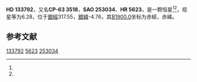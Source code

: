 {{Starbox begin
| name = HD 133792
}}
{{Starbox observe
| epoch = [[J2000.0|J2000.0]]
| constell = {{星座名待查}}<ref name=SIMBAD>{{cite web
 | url=http://simbad.u-strasbg.fr/simbad/sim-id?Ident=HR+5623
 | title =Pulsating variable Star
 | publisher=Centre de Données astronomiques de Strasbourg
 | work=SIMBAD
 | accessdate=2012-07-13}}</ref><ref name=DATA>{{cite web
 | url=http://vizier.u-strasbg.fr/viz-bin/VizieR-5?-out.add=.&-source=5050&-corr=PK=HR&-out.max=9999&HR=5623
 | title=VizieR Detailed Page
 | accessdate=2012-07-13
 | archive-date=2016-03-05
 | archive-url=https://web.archive.org/web/20160305201121/http://vizier.u-strasbg.fr/viz-bin/VizieR-5?-out.add=.&-source=5050&-corr=PK=HR&-out.max=9999&HR=5623
 | dead-url=no
 }}</ref>
| 星官 = 
| ra = {{RA|15|9|25.5}}<ref name=SIMBAD /><ref name=DATA />
| dec = {{DEC|-63|38|34}}<ref name=SIMBAD /><ref name=DATA />
| appmag_v = 6.28<ref name=SIMBAD /><ref name=DATA />
}}
{{Starbox character
| class = A0pSrCrEu<ref name=SIMBAD /><ref name=DATA />
| b-v = 0.06<ref name=SIMBAD /><ref name=DATA />
| u-b = <ref name=SIMBAD /><ref name=DATA />
| r-i = <ref name=SIMBAD /><ref name=DATA />
| variable = 
}}
{{Starbox astrometry
| radial_v = 
| prop_mo_ra = 12
| parallax = 
| p_error = 
}}
{{Starbox catalog
| names =CP-63 3518，[[SAO星表|SAO]] 253034，[[HD星表|HD]] 133792，[[HR星表|HR]] 5623}}
{{Starbox reference |Simbad=HR+5623}}
{{Starbox end}}

'''HD 133792'''，又名'''CP-63 3518'''，'''SAO 253034'''、'''HR 5623'''，是一颗恒星<ref name=SIMBAD /><ref name=DATA />，视星等为6.28，位于[[銀道座標系|銀經]]317.55，[[銀道座標系|銀緯]]-4.76，其[[B1900.0|B1900.0]]坐标为赤經{{RA|15|1|4.8}}，赤緯{{DEC|-63|-4.76|28}}。

== 参考文献 ==
{{reflist}}

{{star-stub}}

[[Category:HD和HDE天體|133792]]
[[Category:HR天體|5623]]
[[Category:SAO天體|253034]]
